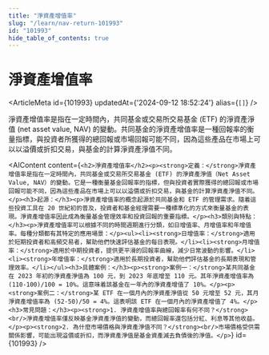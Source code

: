 ```yaml
---
title: "淨資產增值率"
slug: "/learn/nav-return-101993"
id: "101993"
hide_table_of_contents: true
---
```



# 淨資產增值率

<ArticleMeta id={101993} updatedAt={'2024-09-12 18:52:24'} alias={`[]`} />
<div className='border-solid border-b border-t-0 my-4 border-[var(--ifm-color-gray-300)]' />

淨資產增值率是指在一定時間內，共同基金或交易所交易基金 (ETF) 的淨資產淨值 (net asset value, NAV) 的變動。共同基金的淨資產增值率是一種回報率的衡量指標，與投資者所獲得的總回報或市場回報可能不同，因為這些產品在市場上可以以溢價或折扣交易，與基金的計算淨資產淨值不同。

<AIContent content={`<h2>淨資產增值率</h2><p><strong>定義：</strong>淨資產增值率是指在一定時間內，共同基金或交易所交易基金 (ETF) 的淨資產淨值（Net Asset Value, NAV）的變動。它是一種衡量基金回報率的指標，但與投資者實際獲得的總回報或市場回報可能不同，因為這些產品在市場上可以以溢價或折扣交易，與基金的計算淨資產淨值不同。</p><h3>起源：</h3><p>淨資產增值率的概念起源於共同基金和 ETF 的管理需求。隨着這些投資工具在 20 世紀初的普及，投資者和基金經理需要一種標準化的方式來衡量基金的表現。淨資產增值率因此成為衡量基金管理效率和投資回報的重要指標。</p><h3>類別與特點：</h3><p>淨資產增值率可以根據不同的時間週期進行分類，如日增值率、月增值率和年增值率。每種分類都有其特定的應用場景：</p><ul><li><strong>日增值率：</strong>適用於短期投資者和高頻交易者，幫助他們快速評估基金的每日表現。</li><li><strong>月增值率：</strong>適用於中期投資者，提供更平滑的回報率曲線，減少日常波動的影響。</li><li><strong>年增值率：</strong>適用於長期投資者，幫助他們評估基金的長期表現和管理效率。</li></ul><h3>具體案例：</h3><p><strong>案例一：</strong>某共同基金在 2023 年初的淨資產淨值為 100 元，到 2023 年底增至 110 元。其年淨資產增值率為 (110-100)/100 = 10%。這意味着該基金在一年內的淨資產增值了 10%。</p><p><strong>案例二：</strong>某 ETF 在一個月內的淨資產淨值從 50 元增至 52 元，其月淨資產增值率為 (52-50)/50 = 4%。這表明該 ETF 在一個月內的淨資產增值了 4%。</p><h3>常見問題：</h3><p><strong>1. 淨資產增值率與總回報率有何不同？</strong><br/>淨資產增值率僅反映基金淨資產淨值的變動，而總回報率還包括分紅、利息等其他收益。</p><p><strong>2. 為什麼市場價格與淨資產淨值不同？</strong><br/>市場價格受供需關係影響，可能出現溢價或折扣，而淨資產淨值是基金資產減去負債後的淨值。</p>`} id={101993} />
